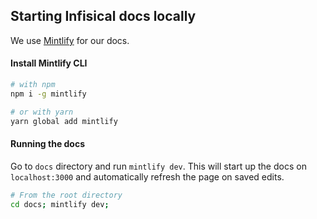 ## Starting Infisical docs locally

We use [Mintlify](https://mintlify.com/) for our docs.

#### Install Mintlify CLI

```sh
# with npm
npm i -g mintlify

# or with yarn
yarn global add mintlify
```

#### Running the docs

Go to `docs` directory and run `mintlify dev`. This will start up the docs on `localhost:3000` and automatically refresh the page on saved edits.

```sh
# From the root directory
cd docs; mintlify dev;
```
